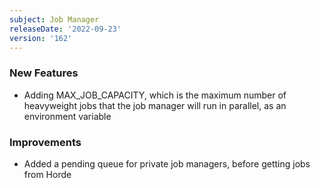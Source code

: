 ```yaml
---
subject: Job Manager
releaseDate: '2022-09-23'
version: '162'
---
```


### New Features
* Adding MAX_JOB_CAPACITY, which is the maximum number of heavyweight jobs that the job manager will run in parallel, as an environment variable
### Improvements
* Added a pending queue for private job managers, before getting jobs from Horde
